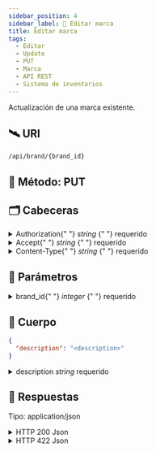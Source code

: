 ```yaml
---
sidebar_position: 4
sidebar_label: 🚧 Editar marca
title: Editar marca
tags:
  - Editar
  - Update
  - PUT
  - Marca
  - API REST
  - Sistema de inventarios
---
```



Actualización de una marca existente.

## 🛰 URI

```bash
/api/brand/{brand_id}
```

## 🚦 Método: <SpanYellow>PUT</SpanYellow>

## 🗂 Cabeceras

<details>
  <summary>
    Authorization{" "}
    <SpanYellow>
      <em>string</em>
    </SpanYellow>{" "}
    <SpanRed>requerido</SpanRed>
  </summary>
  Estamos usando el tipo de autorización Bearer: <SpanGreen>Bearer [Token]</SpanGreen>
</details>

<details>
  <summary>
    Accept{" "}
    <SpanYellow>
      <em>string</em>
    </SpanYellow>{" "}
    <SpanRed>requerido</SpanRed>
  </summary>
  Estamos usando json: <SpanGreen>application/json</SpanGreen>
</details>

<details>
  <summary>
    Content-Type{" "}
    <SpanYellow>
      <em>string</em>
    </SpanYellow>{" "}
    <SpanRed>requerido</SpanRed>
  </summary>
  Estamos usando json: <SpanGreen>application/json</SpanGreen>
</details>

## 📌 Parámetros

<details>
  <summary>
    brand_id{" "}
    <SpanYellow>
      <em>integer</em>
    </SpanYellow>{" "}
    <SpanRed>requerido</SpanRed>
  </summary>
  Identificador primario de marca.
  <Ul>
    <li>✅ Bebe ser mayor a 1.</li>
  </Ul>
</details>

## 🛫 Cuerpo

```json {2} title="PUT /api/brand/{brand_id}"
{
  "description": "<description>"
}
```

<details>
  <summary>description <SpanYellow><em>string</em></SpanYellow> <SpanRed>requerido</SpanRed></summary>
  Descripción de marca.

<Ul>
  <li>✅ Máximo: 255 caracteres.</li>
  <li>✅ Debe ser único.</li>
</Ul>

</details>

## 📨 Respuestas

Tipo: <SpanGreen>application/json</SpanGreen>

<details>
  <summary>
    <SpanGreen>HTTP 200 Json</SpanGreen>
  </summary>

Marca actualizado.

```json title="200 HTTP/1.1"
{
  "code": 200,
  "data": {
    "id": 5,
    "description": "Sabritas"
  }
}
```

</details>

<details>
  <summary>
   <SpanRed> HTTP 422 Json</SpanRed>
  </summary>

Error de validación de datos

```json title="422 HTTP/1.1"
{
  "code": 422,
  "data": {
    ...errors
  }
}
```

</details>
